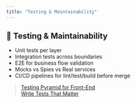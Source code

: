 ```yaml
---
title: "Testing & Maintainability"
---
```


## 🧪 Testing & Maintainability

- Unit tests per layer
- Integration tests across boundaries
- E2E for business flow validation
- Mocks vs Spies vs Real services
- CI/CD pipelines for lint/test/build before merge

> [Testing Pyramid for Front-End](https://kentcdodds.com/blog/testing-pyramid)  
> [Write Tests That Matter](https://kentcdodds.com/blog/write-tests)
